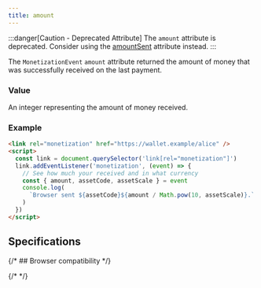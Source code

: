 ```yaml
---
title: amount
---
```



:::danger[Caution - Deprecated Attribute]
The `amount` attribute is deprecated. Consider using the [amountSent](../amountsent/) attribute instead.
:::

The `MonetizationEvent` `amount` attribute returned the amount of money that was successfully received on the last payment.

### Value

An integer representing the amount of money received.

### Example

```html
<link rel="monetization" href="https://wallet.example/alice" />
<script>
  const link = document.querySelector('link[rel="monetization"]')
  link.addEventListener('monetization', (event) => {
    // See how much your received and in what currency
    const { amount, assetCode, assetScale } = event
    console.log(
      `Browser sent ${assetCode}${amount / Math.pow(10, assetScale)}.`
    )
  })
</script>
```

## Specifications

<Specification anchor='amount-attribute-deprecated' />

{/* ## Browser compatibility */}

{/* <BrowserCompat json={data} /> */}